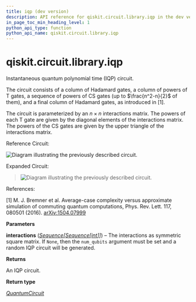 ```yaml
---
title: iqp (dev version)
description: API reference for qiskit.circuit.library.iqp in the dev version of qiskit
in_page_toc_min_heading_level: 1
python_api_type: function
python_api_name: qiskit.circuit.library.iqp
---
```


<span id="qiskit-circuit-library-iqp" />

# qiskit.circuit.library.iqp

<Function id="qiskit.circuit.library.iqp" isDedicatedPage={true} github="https://github.com/Qiskit/qiskit/tree/stable/2.2/qiskit/circuit/library/iqp.py#L86-L147" signature="qiskit.circuit.library.iqp(interactions)">
  Instantaneous quantum polynomial time (IQP) circuit.

  The circuit consists of a column of Hadamard gates, a column of powers of T gates, a sequence of powers of CS gates (up to $\frac{n^2-n}{2}$ of them), and a final column of Hadamard gates, as introduced in \[1].

  The circuit is parameterized by an $n \times n$ interactions matrix. The powers of each T gate are given by the diagonal elements of the interactions matrix. The powers of the CS gates are given by the upper triangle of the interactions matrix.

  Reference Circuit:

  ![Diagram illustrating the previously described circuit.](/docs/images/api/qiskit/dev/qiskit-circuit-library-iqp_function-1.avif)

  Expanded Circuit:

  > ![Diagram illustrating the previously described circuit.](/docs/images/api/qiskit/dev/qiskit-circuit-library-iqp_function-2.avif)

  References:

  \[1] M. J. Bremner et al. Average-case complexity versus approximate simulation of commuting quantum computations, Phys. Rev. Lett. 117, 080501 (2016). [arXiv:1504.07999](https://arxiv.org/abs/1504.07999)

  **Parameters**

  **interactions** ([*Sequence*](https://docs.python.org/3/library/collections.abc.html#collections.abc.Sequence "(in Python v3.13)")*\[*[*Sequence*](https://docs.python.org/3/library/collections.abc.html#collections.abc.Sequence "(in Python v3.13)")*\[*[*int*](https://docs.python.org/3/library/functions.html#int "(in Python v3.13)")*]]*) – The interactions as symmetric square matrix. If `None`, then the `num_qubits` argument must be set and a random IQP circuit will be generated.

  **Returns**

  An IQP circuit.

  **Return type**

  [*QuantumCircuit*](qiskit.circuit.QuantumCircuit "qiskit.circuit.quantumcircuit.QuantumCircuit")
</Function>

